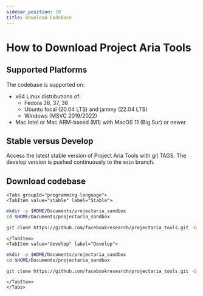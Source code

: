 ```yaml
---
sidebar_position: 10
title: Download Codebase
---
```


# How to Download Project Aria Tools

## Supported Platforms
The codebase is supported on:

- x64 Linux distributions of:
  - Fedora 36, 37, 38
  - Ubuntu focal (20.04 LTS) and jammy (22.04 LTS)
  - Windows (MSVC 2019/2022)
- Mac Intel or Mac ARM-based (M1) with MacOS 11 (Big Sur) or newer


## Stable versus Develop

Access the latest stable version of Project Aria Tools with git TAGS. The develop version is pushed continuously to the `main` branch.

## Download codebase

```mdx-code-block
<Tabs groupId="programming-language">
<TabItem value="stable" label="Stable">
```
```bash
mkdir -p $HOME/Documents/projectaria_sandbox
cd $HOME/Documents/projectaria_sandbox

git clone https://github.com/facebookresearch/projectaria_tools.git -b 1.5.8
```
```mdx-code-block
</TabItem>
<TabItem value="develop" label="Develop">
```
```bash
mkdir -p $HOME/Documents/projectaria_sandbox
cd $HOME/Documents/projectaria_sandbox

git clone https://github.com/facebookresearch/projectaria_tools.git -b main
```
```mdx-code-block
</TabItem>
</Tabs>
```
